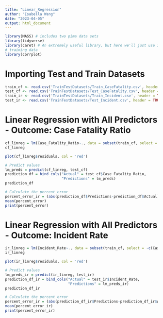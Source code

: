 ```yaml
---
title: "Linear_Regression"
author: "Isabella Wang"
date: "2023-04-05"
output: html_document
---
```


```r
library(MASS) # includes two pima data sets
library(tidyverse)
library(caret) # An extremely useful library, but here we'll just use it for splitting
# training data
library(corrplot)
```

# Importing Test and Train Datasets
```r
train_cf <- read.csv('TrainTestDatasets/Train_CaseFatality.csv', header = TRUE)
test_cf <- read.csv('TrainTestDatasets/Test_CaseFatality.csv', header = TRUE)
train_ir <- read.csv('TrainTestDatasets/Train_Incident.csv', header = TRUE)
test_ir <- read.csv('TrainTestDatasets/Test_Incident.csv', header = TRUE)
```

# Linear Regression with All Predictors - Outcome: Case Fatality Ratio
```r
cf_linreg = lm(Case_Fatality_Ratio~., data = subset(train_cf, select = -c(Incident_Rate, Confirmed, Deaths, Total_Test_Results, Testing_Rate)))
cf_linreg

plot(cf_linreg$residuals, col = 'red')
```
```r
# Predict values
lm_preds = predict(cf_linreg, test_cf)
prediction_df = bind_cols("Actual" = test_cf$Case_Fatality_Ratio, 
                          "Predictions" = lm_preds)
prediction_df

# Calculate the percent error
percent_error_ir = (abs(prediction_df$Predictions-prediction_df$Actual)/prediction_df$Actual)*100
mean(percent_error)
print(percent_error)
```
# Linear Regression with All Predictors - Outcome: Incident Rate
```r
ir_linreg = lm(Incident_Rate~., data = subset(train_cf, select = -c(Case_Fatality_Ratio, Confirmed, Deaths, Total_Test_Results, Testing_Rate)))
ir_linreg

plot(ir_linreg$residuals, col = 'red')
```
```r
# Predict values
lm_preds_ir = predict(ir_linreg, test_ir)
prediction_df_ir = bind_cols("Actual" = test_ir$Incident_Rate, 
                             "Predictions" = lm_preds_ir)
prediction_df_ir

# Calculate the percent error
percent_error_ir = (abs(prediction_df_ir$Predictions-prediction_df_ir$Actual)/prediction_df_ir$Actual)*100
mean(percent_error_ir)
print(percent_error_ir)
```